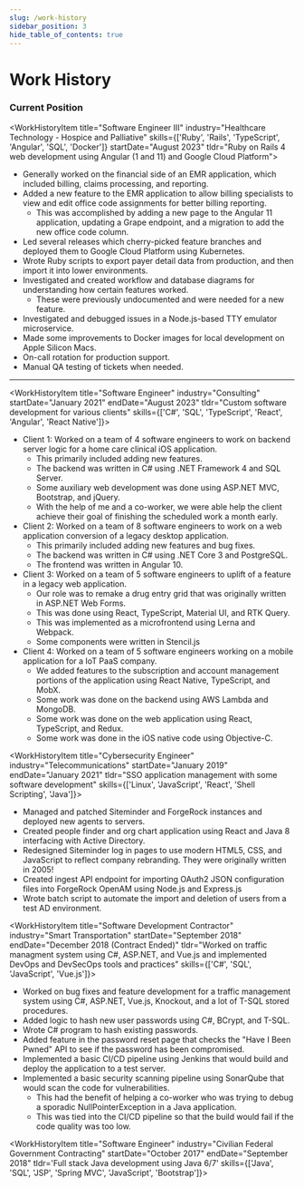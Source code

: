 ```yaml
---
slug: /work-history
sidebar_position: 3
hide_table_of_contents: true
---
```


# Work History


### Current Position
<WorkHistoryItem title="Software Engineer III" industry="Healthcare Technology - Hospice and Palliative" skills={['Ruby', 'Rails', 'TypeScript', 'Angular', 'SQL', 'Docker']}
  startDate="August 2023" tldr="Ruby on Rails 4 web development using Angular (1 and 11) and Google Cloud Platform">
  * Generally worked on the financial side of an EMR application, which included billing, claims processing, and reporting.
  * Added a new feature to the EMR application to allow billing specialists to view and edit office code assignments for better billing reporting.
    * This was accomplished by adding a new page to the Angular 11 application, updating a Grape endpoint, and a migration to add the new office code column.
  * Led several releases which cherry-picked feature branches and deployed them to Google Cloud Platform using Kubernetes.
  * Wrote Ruby scripts to export payer detail data from production, and then import it into lower environments.
  * Investigated and created workflow and database diagrams for understanding how certain features worked.
    * These were previously undocumented and were needed for a new feature.
  * Investigated and debugged issues in a Node.js-based TTY emulator microservice.
  * Made some improvements to Docker images for local development on Apple Silicon Macs.
  * On-call rotation for production support.
  * Manual QA testing of tickets when needed.
</WorkHistoryItem>

---

<WorkHistoryItem title="Software Engineer" industry="Consulting" startDate="January 2021" endDate="August 2023"
  tldr="Custom software development for various clients" skills={['C#', 'SQL', 'TypeScript', 'React', 'Angular', 'React Native']}>
  * Client 1: Worked on a team of 4 software engineers to work on backend server logic for a home care clinical iOS application.
    * This primarily included adding new features.
    * The backend was written in C# using .NET Framework 4 and SQL Server.
    * Some auxiliary web development was done using ASP.NET MVC, Bootstrap, and jQuery.
    * With the help of me and a co-worker, we were able help the client achieve their goal of finishing the scheduled work a month early.
  * Client 2: Worked on a team of 8 software engineers to work on a web application conversion of a legacy desktop application.
    * This primarily included adding new features and bug fixes.
    * The backend was written in C# using .NET Core 3 and PostgreSQL.
    * The frontend was written in Angular 10.
  * Client 3: Worked on a team of 5 software engineers to uplift of a feature in a legacy web application.
    * Our role was to remake a drug entry grid that was originally written in ASP.NET Web Forms.
    * This was done using React, TypeScript, Material UI, and RTK Query.
    * This was implemented as a microfrontend using Lerna and Webpack.
    * Some components were written in Stencil.js
  * Client 4: Worked on a team of 5 software engineers working on a mobile application for a IoT PaaS company.
    * We added features to the subscription and account management portions of the application using React Native, TypeScript, and MobX.
    * Some work was done on the backend using AWS Lambda and MongoDB.
    * Some work was done on the web application using React, TypeScript, and Redux.
    * Some work was done in the iOS native code using Objective-C.
</WorkHistoryItem>

<WorkHistoryItem title="Cybersecurity Engineer" industry="Telecommunications" startDate="January 2019" endDate="January 2021"
  tldr="SSO application management with some software development" skills={['Linux', 'JavaScript', 'React', 'Shell Scripting', 'Java']}>
  * Managed and patched Siteminder and ForgeRock instances and deployed new agents to servers.
  * Created people finder and org chart application using React and Java 8 interfacing with Active Directory.
  * Redesigned Siteminder log in pages to use modern HTML5, CSS, and JavaScript to reflect company rebranding. They were originally written in 2005!
  * Created ingest API endpoint for importing OAuth2 JSON configuration files into ForgeRock OpenAM using Node.js and Express.js
  * Wrote batch script to automate the import and deletion of users from a test AD environment.
</WorkHistoryItem>

<WorkHistoryItem title="Software Development Contractor" industry="Smart Transportation" startDate="September 2018" endDate="December 2018 (Contract Ended)"
  tldr="Worked on traffic managment system using C#, ASP.NET, and Vue.js and implemented DevOps and DevSecOps tools and practices"
  skills={['C#', 'SQL', 'JavaScript', 'Vue.js']}>
  * Worked on bug fixes and feature development for a traffic management system using C#, ASP.NET, Vue.js, Knockout, and a lot of T-SQL stored procedures.
  * Added logic to hash new user passwords using C#, BCrypt, and T-SQL.
  * Wrote C# program to hash existing passwords.
  * Added feature in the password reset page that checks the "Have I Been Pwned" API to see if the password has been compromised.
  * Implemented a basic CI/CD pipeline using Jenkins that would build and deploy the application to a test server.
  * Implemented a basic security scanning pipeline using SonarQube that would scan the code for vulnerabilities.
    * This had the benefit of helping a co-worker who was trying to debug a sporadic NullPointerException in a Java application.
    * This was tied into the CI/CD pipeline so that the build would fail if the code quality was too low.
</WorkHistoryItem>

<WorkHistoryItem title="Software Engineer" industry="Civilian Federal Government Contracting" startDate="October 2017" endDate="September 2018"
  tldr='Full stack Java development using Java 6/7' skills={['Java', 'SQL', 'JSP', 'Spring MVC', 'JavaScript', 'Bootstrap']}>
</WorkHistoryItem>
